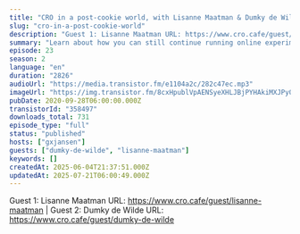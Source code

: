 ```yaml
---
title: "CRO in a post-cookie world, with Lisanne Maatman & Dumky de Wilde (DEPT)"
slug: "cro-in-a-post-cookie-world"
description: "Guest 1: Lisanne Maatman URL: https://www.cro.cafe/guest/lisanne-maatman | Guest 2: Dumky de Wilde URL: https://www.cro.cafe/guest/dumky-de-wilde"
summary: "Learn about how you can still continue running online experiments without relying on browsers to accept cookies (since they do so less and less)."
episode: 23
season: 2
language: "en"
duration: "2826"
audioUrl: "https://media.transistor.fm/e1104a2c/282c47ec.mp3"
imageUrl: "https://img.transistor.fm/8cxHpublVpAENSyeXHLJBjPYHAkiMXJPy0kctNYcby4/rs:fill:3000:3000:1/q:60/aHR0cHM6Ly9pbWct/dXBsb2FkLXByb2R1/Y3Rpb24udHJhbnNp/c3Rvci5mbS8yZDVk/OTE1NjEwOTM0YmNj/NGQzNDBhZWU5Mjgx/YjczMy5qcGVn.webp"
pubDate: 2020-09-28T06:00:00.000Z
transistorId: "358497"
downloads_total: 731
episode_type: "full"
status: "published"
hosts: ["gxjansen"]
guests: ["dumky-de-wilde", "lisanne-maatman"]
keywords: []
createdAt: 2025-06-04T21:37:51.000Z
updatedAt: 2025-07-21T06:00:49.000Z
---
```


Guest 1: Lisanne Maatman URL: https://www.cro.cafe/guest/lisanne-maatman | Guest 2: Dumky de Wilde URL: https://www.cro.cafe/guest/dumky-de-wilde
